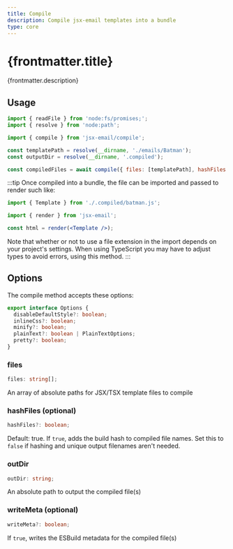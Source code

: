 ```yaml
---
title: Compile
description: Compile jsx-email templates into a bundle
type: core
---
```



<h1>{frontmatter.title}</h1>
<p>{frontmatter.description}</p>

<Install type={frontmatter.type} />

## Usage

```jsx
import { readFile } from 'node:fs/promises;';
import { resolve } from 'node:path';

import { compile } from 'jsx-email/compile';

const templatePath = resolve(__dirname, './emails/Batman');
const outputDir = resolve(__dirname, '.compiled');

const compiledFiles = await compile({ files: [templatePath], hashFiles: false, outDir });
```

:::tip
Once compiled into a bundle, the file can be imported and passed to render such like:

```jsx
import { Template } from './.compiled/batman.js';

import { render } from 'jsx-email';

const html = render(<Template />);
```

Note that whether or not to use a file extension in the import depends on your project's settings. When using TypeScript you may have to adjust types to avoid errors, using this method.
:::

## Options

The compile method accepts these options:

```ts
export interface Options {
  disableDefaultStyle?: boolean;
  inlineCss?: boolean;
  minify?: boolean;
  plainText?: boolean | PlainTextOptions;
  pretty?: boolean;
}
```

### files

```ts
files: string[];
```

An array of absolute paths for JSX/TSX template files to compile

### hashFiles (optional)

```ts
hashFiles?: boolean;
```

Default: true. If `true`, adds the build hash to compiled file names. Set this to `false` if hashing and unique output filenames aren't needed.

### outDir

```ts
outDir: string;
```

An absolute path to output the compiled file(s)

### writeMeta (optional)

```ts
writeMeta?: boolean;
```

If `true`, writes the ESBuild metadata for the compiled file(s)
